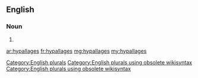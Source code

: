 ==English==

===Noun===
{{head|en}}

# {{plural of|hypallage}}

[[Category:English plurals]][[Category:English plurals using obsolete wikisyntax]][[Category:English plurals using obsolete wikisyntax]]

[[ar:hypallages]]
[[fr:hypallages]]
[[mg:hypallages]]
[[my:hypallages]]